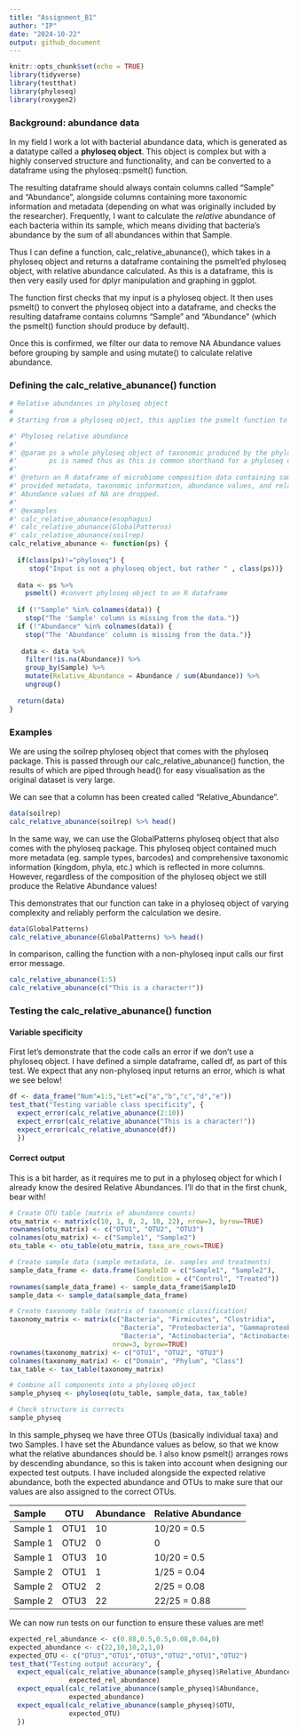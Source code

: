 ```yaml
---
title: "Assignment_B1"
author: "IP"
date: "2024-10-22"
output: github_document
---
```


```r
knitr::opts_chunk$set(echo = TRUE)
library(tidyverse)
library(testthat)
library(phyloseq)
library(roxygen2)
```

### Background: abundance data

In my field I work a lot with bacterial abundance data, which is generated as a datatype called a **phyloseq object**. This object is complex but with a highly conserved structure and functionality, and can be converted to a dataframe using the phyloseq::psmelt() function.

The resulting dataframe should always contain columns called "Sample" and "Abundance", alongside columns containing more taxonomic information and metadata (depending on what was originally included by the researcher). Frequently, I want to calculate the *relative* abundance of each bacteria within its sample, which means dividing that bacteria's abundance by the sum of all abundances within that Sample.

Thus I can define a function, calc_relative_abunance(), which takes in a phyloseq object and returns a dataframe containing the psmelt'ed phyloseq object, with relative abundance calculated. As this is a dataframe, this is then very easily used for dplyr manipulation and graphing in ggplot.

The function first checks that my input is a phyloseq object. It then uses psmelt() to convert the phyloseq object into a dataframe, and checks the resulting dataframe contains columns "Sample" and "Abundance" (which the psmelt() function should produce by default).

Once this is confirmed, we filter our data to remove NA Abundance values before grouping by sample and using mutate() to calculate relative abundance.

### Defining the calc_relative_abunance() function

```r
# Relative abundances in phyloseq object
# 
# Starting from a phyloseq object, this applies the psmelt function to convert data into an R dataframe and subsequently calculate relative abundance of each taxonomic unit within its sample. 

#' Phyloseq relative abundance
#'
#' @param ps a whole phyloseq object of taxonomic produced by the phyloseq::phyloseq() function.
#'        ps is named thus as this is common shorthand for a phyloseq object in the field.
#'
#' @return an R dataframe of microbiome composition data containing sample ID and all other 
#' provided metadata, taxonomic information, abundance values, and relative abundance values. 
#' Abundance values of NA are dropped.
#'
#' @examples
#' calc_relative_abunance(esophagus)
#' calc_relative_abunance(GlobalPatterns)
#' calc_relative_abunance(soilrep)
calc_relative_abunance <- function(ps) {
  
  if(class(ps)!="phyloseq") {
     stop("Input is not a phyloseq object, but rather " , class(ps))}
  
  data <- ps %>%
    psmelt() #convert phyloseq object to an R dataframe
  
  if (!"Sample" %in% colnames(data)) {
    stop("The 'Sample' column is missing from the data.")}
  if (!"Abundance" %in% colnames(data)) {
    stop("The 'Abundance' column is missing from the data.")}
  
   data <- data %>%  
    filter(!is.na(Abundance)) %>%
    group_by(Sample) %>% 
    mutate(Relative_Abundance = Abundance / sum(Abundance)) %>%
    ungroup()
  
  return(data)
}
```

### Examples

We are using the soilrep phyloseq object that comes with the phyloseq package. This is passed through our calc_relative_abunance() function, the results of which are piped through head() for easy visualisation as the original dataset is very large.

We can see that a column has been created called "Relative_Abundance".

```r
data(soilrep)
calc_relative_abunance(soilrep) %>% head()
```

In the same way, we can use the GlobalPatterns phyloseq object that also comes with the phyloseq package. This phyloseq object contained much more metadata (eg. sample types, barcodes) and comprehensive taxonomic information (kingdom, phyla, etc.) which is reflected in more columns. However, regardless of the composition of the phyloseq object we still produce the Relative Abundance values!

This demonstrates that our function can take in a phyloseq object of varying complexity and reliably perform the calculation we desire.

```r
data(GlobalPatterns)
calc_relative_abunance(GlobalPatterns) %>% head()
```

In comparison, calling the function with a non-phyloseq input calls our first error message.

```r
calc_relative_abunance(1:5) 
calc_relative_abunance(c("This is a character!")) 
```

### Testing the calc_relative_abunance() function

#### Variable specificity

First let's demonstrate that the code calls an error if we don't use a phyloseq object. I have defined a simple dataframe, called df, as part of this test. We expect that any non-phyloseq input returns an error, which is what we see below!

```r
df <- data_frame("Num"=1:5,"Let"=c("a","b","c","d","e"))
test_that("Testing variable class specificity", {
  expect_error(calc_relative_abunance(2:10))
  expect_error(calc_relative_abunance("This is a character!"))
  expect_error(calc_relative_abunance(df))
  })
```

#### Correct output

This is a bit harder, as it requires me to put in a phyloseq object for which I already know the desired Relative Abundances. I'll do that in the first chunk, bear with!

```r
# Create OTU table (matrix of abundance counts)
otu_matrix <- matrix(c(10, 1, 0, 2, 10, 22), nrow=3, byrow=TRUE)
rownames(otu_matrix) <- c("OTU1", "OTU2", "OTU3")
colnames(otu_matrix) <- c("Sample1", "Sample2")
otu_table <- otu_table(otu_matrix, taxa_are_rows=TRUE)

# Create sample data (sample metadata, ie. samples and treatments)
sample_data_frame <- data.frame(SampleID = c("Sample1", "Sample2"),
                                Condition = c("Control", "Treated"))
rownames(sample_data_frame) <- sample_data_frame$SampleID
sample_data <- sample_data(sample_data_frame)

# Create taxonomy table (matrix of taxonomic classification)
taxonomy_matrix <- matrix(c("Bacteria", "Firmicutes", "Clostridia", 
                            "Bacteria", "Proteobacteria", "Gammaproteobacteria",
                            "Bacteria", "Actinobacteria", "Actinobacteria"), 
                          nrow=3, byrow=TRUE)
rownames(taxonomy_matrix) <- c("OTU1", "OTU2", "OTU3")
colnames(taxonomy_matrix) <- c("Domain", "Phylum", "Class")
tax_table <- tax_table(taxonomy_matrix)

# Combine all components into a phyloseq object
sample_physeq <- phyloseq(otu_table, sample_data, tax_table)

# Check structure is corrects
sample_physeq
```

In this sample_physeq we have three OTUs (basically individual taxa) and two Samples. I have set the Abundance values as below, so that we know what the relative abundances should be. I also know psmelt() arranges rows by descending abundance, so this is taken into account when designing our expected test outputs. I have included alongside the expected relative abundance, both the expected abundance and OTUs to make sure that our values are also assigned to the correct OTUs.

| Sample   | OTU  | Abundance | Relative Abundance |
|:---------|:----:|:----------|--------------------|
| Sample 1 | OTU1 | 10        | 10/20 = 0.5        |
| Sample 1 | OTU2 | 0         | 0                  |
| Sample 1 | OTU3 | 10        | 10/20 = 0.5        |
| Sample 2 | OTU1 | 1         | 1/25 = 0.04        |
| Sample 2 | OTU2 | 2         | 2/25 = 0.08        |
| Sample 2 | OTU3 | 22        | 22/25 = 0.88       |

We can now run tests on our function to ensure these values are met! 

```r
expected_rel_abundance <- c(0.88,0.5,0.5,0.08,0.04,0)
expected_abundance <- c(22,10,10,2,1,0)
expected_OTU <- c("OTU3","OTU1","OTU3","OTU2","OTU1","OTU2")
test_that("Testing output accuracy", {
  expect_equal(calc_relative_abunance(sample_physeq)$Relative_Abundance,
               expected_rel_abundance)
  expect_equal(calc_relative_abunance(sample_physeq)$Abundance,
               expected_abundance)
  expect_equal(calc_relative_abunance(sample_physeq)$OTU,
               expected_OTU)
  })
```